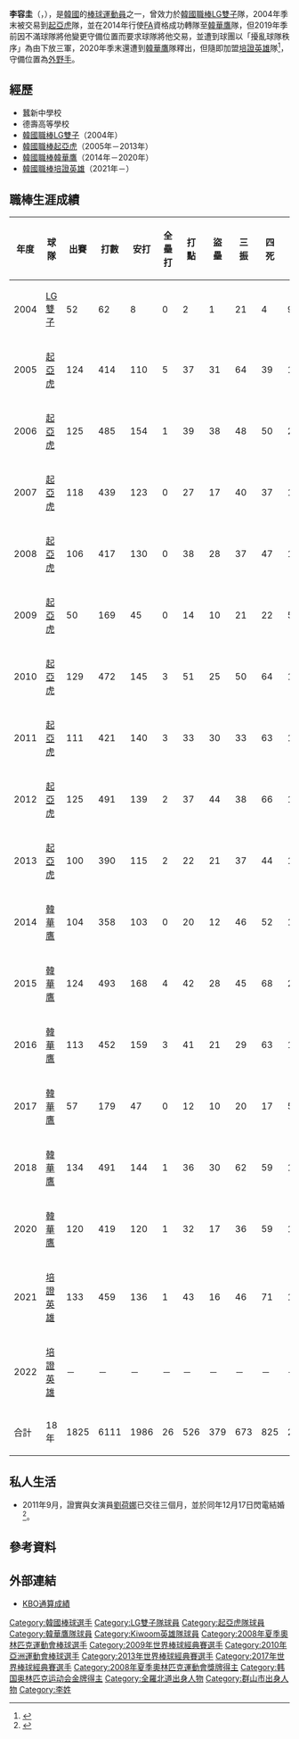 {{Infobox KBO player|
|name=李容圭|
|image=|
|width=300|
|position=外野手|
|team=培證英雄|
|number=19|
|bats=左|
|throws=左|
|birthdate={{birth_date_and_age|1985|8|26|mf=y}}|
|birthplace={{KOR}}[[全羅北道|全羅北道]][[群山市|群山市]]|
|debutdate=4月2日
|debutyear=2004年
|debutteam=LG雙子
|statyear=2021年球季
|stat1label=打擊率
|stat1value=0.300
|stat2label=全壘打
|stat2value=26
|stat3label=打點
|stat3value=526
|stat4label=盜壘
|stat4value=380
|teams=<nowiki></nowiki> 
* [[LG雙子|LG雙子]]（2004年）
* [[起亞虎|起亞虎]]（2005年－2013年）
* [[韓華鷹|韓華鷹]]（2014年－2020年）
* [[培證英雄|培證英雄]]（2021年－）
|highlights= <nowiki></nowiki>
*[[韓國職棒|韓國職棒]][[安打王|安打王]]：2006
*[[韓國職棒|韓國職棒]][[盜壘王|盜壘王]]：2012
*[[韓國職棒|韓國職棒]][[外野手|外野手]]金手套：2006、2011、2012
|medaltemplates=
{{MedalSport|男子[[棒球|棒球]]}}
{{MedalCountry|{{KOR}}}}
{{MedalCompetition | [[夏季奧林匹克運動會棒球比賽|夏季奧運]]}}
{{MedalGold|[[2008年夏季奧林匹克運動會棒球比賽|2008年奧運]]|團隊}}
{{MedalCompetition | [[世界棒球經典賽|世界棒球經典賽]]}}
{{MedalSilver| [[2009年世界棒球經典賽|2009年世界棒球經典賽]] | 團隊 }}
{{MedalCompetition | [[亞洲運動會棒球比賽|亞運會]]}}
{{MedalGold| [[2010年亞洲運動會棒球比賽|2010年亞運會]] | 團隊 }}
}}

'''李容圭 '''（{{lang-ko|'''이용규'''}}，{{bd|1985年|8月26日|||L李}}），是[[韓國|韓國]]的[[棒球|棒球]][[運動員|運動員]]之一，曾效力於[[韓國職棒|韓國職棒]][[LG雙子|LG雙子]]隊，2004年季末被交易到[[起亞虎|起亞虎]]隊，並在2014年行使[[自由球員|FA]]資格成功轉隊至[[韓華鷹|韓華鷹]]隊，但2019年季前​因不滿球隊將他變更守備位置而要求球隊將他交易，並遭到球團以「擾亂球隊秩序」為由下放三軍，2020年季末還遭到[[韓華鷹|韓華鷹]]隊釋出，但隨即加盟[[培證英雄|培證英雄]]隊<ref>{{cite news|url=https://sports.ettoday.net/news/1851165|title=韓職／韓星劉荷娜老公去年喊「崔密」引熱議 本季後如願轉隊|publisher=[[ETtoday新聞雲|ETtoday新聞雲]]|date=2020年11月10日|accessdate=2022年1月5日|archive-date=2022年1月5日|archive-url=https://web.archive.org/web/20220105073334/https://sports.ettoday.net/news/1851165}}</ref>，守備位置為[[外野手|外野手]]。

==經歷==
*蠶新中學校
*德壽高等學校
*[[韓國職棒|韓國職棒]][[LG雙子|LG雙子]]（2004年）
*[[韓國職棒|韓國職棒]][[起亞虎|起亞虎]]（2005年－2013年）
*[[韓國職棒|韓國職棒]][[韓華鷹|韓華鷹]]（2014年－2020年）
*[[韓國職棒|韓國職棒]][[培證英雄|培證英雄]]（2021年－）

==職棒生涯成績==
{| class="wikitable" width="1000px"
|- align="center" 
!年度!!球隊!!出賽!!打數!!安打!!全壘打!!打點!!盜壘!!三振!!四死!!壘打數!!雙殺打!!打擊率!!上壘率!!長打率!!OPS
|- align="center"
|2004||[[LG雙子|LG雙子]]||52||62||8||0||2||1||21||4||9||0||0.129||0.203||0.145||0.348
|- align="center"
|2005||[[起亞虎|起亞虎]]||124||414||110||5||37||31||64||39||146||6||0.266||0.340||0.353||0.692
|- align="center"
|2006||[[起亞虎|起亞虎]]||125||485||154||1||39||38||48||50||200||6||0.318||0.391||0.412||0.803
|- align="center"
|2007||[[起亞虎|起亞虎]]||118||439||123||0||27||17||40||37||156||4||0.280||0.344||0.355||0.699
|- align="center"
|2008||[[起亞虎|起亞虎]]||106||417||130||0||38||28||37||47||166||4||0.312||0.385||0.398||0.784
|- align="center"
|2009||[[起亞虎|起亞虎]]||50||169||45||0||14||10||21||22||59||1||0.266||0.364||0.349||0.713
|- align="center"
|2010||[[起亞虎|起亞虎]]||129||472||145||3||51||25||50||64||175||10||0.307||0.398||0.371||0.769
|- align="center"
|2011||[[起亞虎|起亞虎]]||111||421||140||3||33||30||33||63||169||5||0.333||0.427||0.401||0.829
|- align="center"
|2012||[[起亞虎|起亞虎]]||125||491||139||2||37||44||38||66||163||9||0.283||0.377||0.332||0.709
|- align="center"
|2013||[[起亞虎|起亞虎]]||100||390||115||2||22||21||37||44||143||4||0.295||0.375||0.367||0.741
|- align="center"
|2014||[[韓華鷹|韓華鷹]]||104||358||103||0||20||12||46||52||123||5||0.288||0.385||0.344||0.728
|- align="center"
|2015||[[韓華鷹|韓華鷹]]||124||493||168||4||42||28||45||68||209||4||0.341||0.427||0.424||0.851
|- align="center"
|2016||[[韓華鷹|韓華鷹]]||113||452||159||3||41||21||29||63||196||7||0.352||0.438||0.434||0.872
|- align="center"
|2017||[[韓華鷹|韓華鷹]]||57||179||47||0||12||10||20||17||57||4||0.263||0.332||0.318||0.650
|- align="center"
|2018||[[韓華鷹|韓華鷹]]||134||491||144||1||36||30||62||59||163||8||0.293||0.379||0.332||0.711
|- align="center"
|2020||[[韓華鷹|韓華鷹]]||120||419||120||1||32||17||36||59||141||9||0.286||0.381||0.337||0.718
|- align="center"
|2021||[[培證英雄|培證英雄]]||133||459||136||1||43||16||46||71||171||5||0.296||0.392||0.373||0.764
|- align="center"
|2022||[[培證英雄|培證英雄]]||－||－||－||－||－||－||－||－||－||－||－||－||－||－
|- style="background:#820023;color:#FFFFFF" align="center" 
|合計||18年||1825||6111||1986||26||526||379||673||825||2446||91||0.300||0.386||0.370||0.756
|}

==私人生活==
*2011年9月，證實與女演員[[劉荷娜|劉荷娜]]已交往三個月，並於同年12月17日閃電結婚<ref>{{cite news|url=https://tw.news.yahoo.com/%E5%9C%96-%E5%8A%89%E8%8D%B7%E5%A8%9C17%E6%97%A5%E5%B0%87%E6%88%90%E4%BA%BA%E5%A6%BB-%E8%88%87%E8%81%B7%E6%A3%92%E5%A5%BD%E6%89%8B%E8%80%81%E5%85%AC%E5%A9%9A%E7%B4%97%E7%85%A7%E6%9B%9D%E5%85%89-115113146.html|title=圖／劉荷娜17日將成人妻 與職棒好手老公婚紗照曝光！|publisher=[[Yahoo奇摩|Yahoo奇摩]]|date=2011年12月13日}}</ref>。

==參考資料==
{{reflist}}

==外部連結==
{{台灣棒球維基館}}
*[http://www.koreabaseball.com/Record/Player/HitterDetail/Basic.aspx?playerId=74163 KBO通算成績] {{Wayback|url=http://www.koreabaseball.com/Record/Player/HitterDetail/Basic.aspx?playerId=74163 |date=20201027093221 }}{{ko icon}}
{{耐克森英雄隊球員名單}}
{{2008年夏季奧林匹克運動會韓國成棒代表隊}}
{{2009年世界棒球經典賽韓國隊球員}}
{{2010年亞洲運動會韓國成棒代表隊}}
{{2013年世界棒球經典賽韓國成棒代表隊}}
{{2015年世界棒球12強賽韓國成棒代表隊}}
{{2017年世界棒球經典賽韓國成棒代表隊}}
{{DEFAULTSORT:Lee Yong Kyu}}
[[Category:韓國棒球選手|Category:韓國棒球選手]]
[[Category:LG雙子隊球員|Category:LG雙子隊球員]]
[[Category:起亞虎隊球員|Category:起亞虎隊球員]]
[[Category:韓華鷹隊球員|Category:韓華鷹隊球員]]
[[Category:Kiwoom英雄隊球員|Category:Kiwoom英雄隊球員]]
[[Category:2008年夏季奧林匹克運動會棒球選手|Category:2008年夏季奧林匹克運動會棒球選手]]
[[Category:2009年世界棒球經典賽選手|Category:2009年世界棒球經典賽選手]]
[[Category:2010年亞洲運動會棒球選手|Category:2010年亞洲運動會棒球選手]]
[[Category:2013年世界棒球經典賽選手|Category:2013年世界棒球經典賽選手]]
[[Category:2017年世界棒球經典賽選手|Category:2017年世界棒球經典賽選手]]
[[Category:2008年夏季奧林匹克運動會獎牌得主|Category:2008年夏季奧林匹克運動會獎牌得主]]
[[Category:韩国奥林匹克运动会金牌得主|Category:韩国奥林匹克运动会金牌得主]]
[[Category:全羅北道出身人物|Category:全羅北道出身人物]]
[[Category:群山市出身人物|Category:群山市出身人物]]
[[Category:李姓|Category:李姓]]